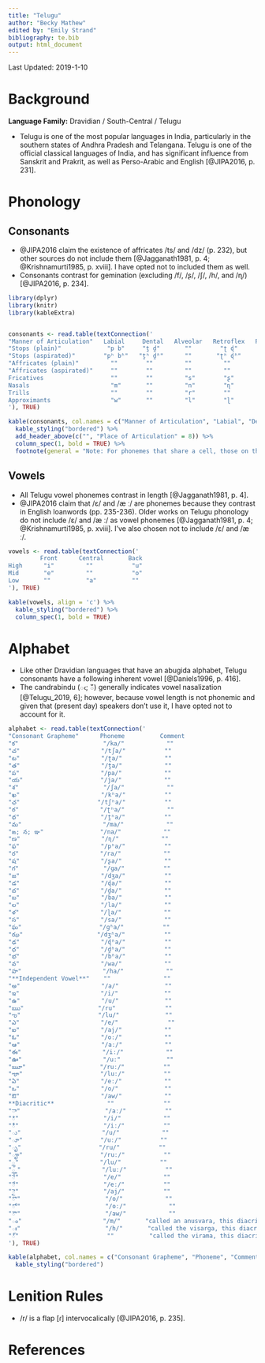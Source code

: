 ```yaml
---
title: "Telugu"
author: "Becky Mathew"
edited by: "Emily Strand"
bibliography: te.bib
output: html_document
---
```


Last Updated: 2019-1-10

# Background

**Language Family:** Dravidian / South-Central / Telugu

* Telugu is one of the most popular languages in India, particularly in the southern states of Andhra Pradesh and Telangana. Telugu is one of the official classical languages of India, and has significant influence from Sanskrit and Prakrit, as well as Perso-Arabic and English [@JIPA2016, p. 231].

# Phonology

## Consonants

* @JIPA2016 claim the existence of affricates /ts/ and /dz/ (p. 232), but other sources do not include them [@Jagganath1981, p. 4; @Krishnamurti1985, p. xviii]. I have opted not to included them as well.
* Consonants contrast for gemination (excluding /f/, /ʂ/, /ʃ/, /h/, and /ɳ/) [@JIPA2016, p. 234].

```r

library(dplyr)
library(knitr)
library(kableExtra)


consonants <- read.table(textConnection('
"Manner of Articulation"   Labial     Dental   Alveolar   Retroflex   Postalveolar  Palatal   Velar    Glottal
"Stops (plain)"             "p b"     "t̪ d̪"       ""        "ʈ ɖ"         ""          ""      "k ɡ"      ""
"Stops (aspirated)"        "pʰ bʱ"   "t̪ʰ d̪ʱ"      ""       "ʈʰ ɖʱ"        ""          ""     "kʰ ɡʱ"     ""
"Affricates (plain)"         ""        ""         ""         ""         "tʃ dʒ"       ""       ""        ""
"Affricates (aspirated)"     ""        ""         ""         ""        "tʃʰ dʒʱ"      ""       ""        ""
Fricatives                   ""        ""         "s"        "ʂ"          "ʃ"         ""       ""        "h"
Nasals                       "m"       ""         "n"        "ɳ"          ""          ""       ""        ""
Trills                       ""        ""         "r"        ""           ""          ""       ""        ""
Approximants                 "w"       ""         "l"        "ɭ"          ""          "j"      ""        ""
'), TRUE)

kable(consonants, col.names = c("Manner of Articulation", "Labial", "Dental", "Alveolar", "Retroflex", "Postalveolar", "Palatal", "Velar", "Glottal"), align = 'c') %>%
  kable_styling("bordered") %>%
  add_header_above(c("", "Place of Articulation" = 8)) %>%
  column_spec(1, bold = TRUE) %>%
  footnote(general = "Note: For phonemes that share a cell, those on the left are voiceless and those on the right are voiced.", general_title = "")
```  

## Vowels

* All Telugu vowel phonemes contrast in length [@Jagganath1981, p. 4].
* @JIPA2016 claim that /ɛ/ and /æ ː/ are phonemes because they contrast in English loanwords (pp. 235-236). Older works on Telugu phonology do not include /ɛ/ and /æ ː/ as vowel phonemes [@Jagganath1981, p. 4; @Krishnamurti1985, p. xviii]. I've also chosen not to include /ɛ/ and /æ ː/.

```r

vowels <- read.table(textConnection('
         Front      Central       Back
High      "i"         ""           "u"
Mid       "e"         ""           "o"
Low       ""          "a"          ""
'), TRUE)

kable(vowels, align = 'c') %>%
  kable_styling("bordered") %>%
  column_spec(1, bold = TRUE)
```

# Alphabet

* Like other Dravidian languages that have an abugida alphabet, Telugu consonants have a following inherent vowel [@Daniels1996, p. 416].
* The candrabindu (ఁ; ఀ) generally indicates vowel nasalization [@Telugu_2019, 6]; however, because vowel length is not phonemic and given that (present day) speakers don't use it, I have opted not to account for it.  

```r

alphabet <- read.table(textConnection('
"Consonant Grapheme"      Phoneme          Comment
"క"                        "/ka/"            ""
"చ"                       "/tʃa/"           ""
"ట"                       "/ʈa/"            ""
"త"                       "/t̪a/"            ""
"ప"                       "/pa/"            ""
"య"                      "/ja/"            ""
"శ"                        "/ʃa/"            ""
"ఖ"                       "/kʰa/"           ""
"ఛ"                      "/tʃʰa/"           ""
"ఠ"                       "/ʈʰa/"            ""
"థ"                       "/t̪ʰa/"           ""
"మ"                       "/ma/"            ""
"ఙ; న; ఞ"                "/na/"            ""
"ణ"                       "/ɳ/"            ""
"ఫ"                       "/pʰa/"           ""
"ర"                       "/ra/"            ""
"ష"                       "/ʂa/"            ""
"గ"                        "/ɡa/"           ""
"జ"                       "/dʒa/"           ""
"డ"                       "/ɖa/"            ""
"ద"                       "/d̪a/"            ""
"బ"                       "/ba/"            ""
"ల"                       "/la/"            ""
"ళ"                       "/ɭa/"            ""
"స"                       "/sa/"            ""
"ఘ"                      "/ɡʱa/"           ""
"ఝ"                     "/dʒʱa/"           ""
"ఢ"                       "/ɖʱa/"           ""
"ధ"                       "/d̪ʱa/"           ""
"భ"                       "/bʱa/"           ""
"వ"                       "/wa/"            ""
"హ"                       "/ha/"            ""
"**Independent Vowel**"    ""               ""
"అ"                       "/a/"             ""
"ఇ"                       "/i/"             ""
"ఉ"                       "/u/"             ""
"ఋ"                     "/ru"              ""
"ఌ"                      "/lu/"             ""
"ఎ"                       "/e/"              ""
"ఐ"                       "/aj/"            ""
"ఓ"                       "/oː/"            ""
"ఆ"                       "/aː/"            ""
"ఈ"                       "/iː/"            ""
"ఊ"                       "/uː"             ""
"ౠ"                     "/ruː/"           ""
"ౡ"                      "/luː/"           ""
"ఏ"                       "/eː/"            ""
"ఒ"                       "/o/"             ""
"ఔ"                       "/aw/"            ""
**Diacritic**               ""              ""
"ా"                        "/aː/"           ""
"ి"                        "/i/"            ""
"ీ"                        "/iː/"           ""
"ు"                       "/u/"            ""
"ూ"                      "/uː/"           ""
"ృ"                      "/ru/"           ""
"ౄ"                      "/ruː/"           ""
"ౢ"                       "/lu/"           ""
"ౣ"                       "/luː/"           ""
"ె"                        "/e/"            ""
"ే"                        "/eː/"           ""
"ై"                        "/aj/"           ""
"ొ"                        "/o/"            ""
"ో"                        "/oː/"            ""
"ౌ"                        "/aw/"            ""
"ం"                       "/m/"       "called an anusvara, this diacritic represents a homorganic nasal with the following consonant, but /m/ is used underlyingly [@Daniels1996, p. 415]"
"ః"                        "/h/"       "called the visarga, this diacritic occurs predominantly in Sanskrit loanwords, but also in Telugu (which is why I kept it in transcription) (ibid.)"
"్"                         ""          "called the virama, this diacritic cancels the inherent vowel [@Daniels1996, p. 416]"
'), TRUE)

kable(alphabet, col.names = c("Consonant Grapheme", "Phoneme", "Comment"), align = 'c') %>%
  kable_styling("bordered")
```

# Lenition Rules

* /r/ is a flap [ɾ] intervocalically [@JIPA2016, p. 235].

# References
